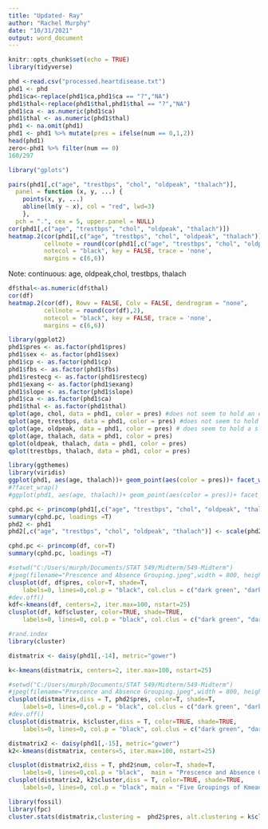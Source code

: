 ```yaml
---
title: "Updated- Ray"
author: "Rachel Murphy"
date: "10/31/2021"
output: word_document
---
```


```r
knitr::opts_chunk$set(echo = TRUE)
library(tidyverse)
```

```r
phd <-read.csv("processed.heartdisease.txt")
phd1 <- phd
phd1$ca<-replace(phd1$ca,phd1$ca == "?","NA")
phd1$thal<-replace(phd1$thal,phd1$thal == "?","NA")
phd1$ca <- as.numeric(phd1$ca)
phd1$thal <- as.numeric(phd1$thal)
phd1 <- na.omit(phd1)
phd1 <- phd1 %>% mutate(pres = ifelse(num == 0,1,2))
head(phd1)
zero<-phd1 %>% filter(num == 0)
160/297
```

```r
library("gplots")

pairs(phd1[,c("age", "trestbps", "chol", "oldpeak", "thalach")],
  panel = function (x, y, ...) {
    points(x, y, ...)
    abline(lm(y ~ x), col = "red", lwd=3)
    }, 
  pch = ".", cex = 5, upper.panel = NULL)
cor(phd1[,c("age", "trestbps", "chol", "oldpeak", "thalach")])
heatmap.2(cor(phd1[,c("age", "trestbps", "chol", "oldpeak", "thalach")]), Rowv = FALSE, Colv = FALSE, dendrogram = "none", 
          cellnote = round(cor(phd1[,c("age", "trestbps", "chol", "oldpeak", "thalach")]),2), 
          notecol = "black", key = FALSE, trace = 'none',
          margins = c(6,6))
```

Note: continuous: age, oldpeak,chol, trestbps, thalach

```r
df$thal<-as.numeric(df$thal)
cor(df)
heatmap.2(cor(df), Rowv = FALSE, Colv = FALSE, dendrogram = "none", 
          cellnote = round(cor(df),2), 
          notecol = "black", key = FALSE, trace = 'none',
          margins = c(6,6))
```


```r
library(ggplot2)
phd1$pres <- as.factor(phd1$pres)
phd1$sex <- as.factor(phd1$sex)
phd1$cp <- as.factor(phd1$cp)
phd1$fbs <- as.factor(phd1$fbs)
phd1$restecg <- as.factor(phd1$restecg)
phd1$exang <- as.factor(phd1$exang)
phd1$slope <- as.factor(phd1$slope)
phd1$ca <- as.factor(phd1$ca)
phd1$thal <- as.factor(phd1$thal)
qplot(age, chol, data = phd1, color = pres) #does not seem to hold an exact separation
qplot(age, trestbps, data = phd1, color = pres) #does not seem to hold an exact separation
qplot(age, oldpeak, data = phd1, color = pres) # does seem to hold a slight separation 
qplot(age, thalach, data = phd1, color = pres)
qplot(oldpeak, thalach, data = phd1, color = pres)
qplot(trestbps, thalach, data = phd1, color = pres)
```

```r
library(ggthemes)
library(viridis)
ggplot(phd1, aes(age, thalach))+ geom_point(aes(color = pres))+ facet_wrap(~cp, labeller = as_labeller(c("1"="Typical Angina", "2"="Atypical Angina", "3"="Non-Anginal Pain","4"="Asymptomatic"))) +scale_color_manual(name = "Presence", labels = c("Absent", "Present"),values = c("#56B4E9", "#CC79A7"))+ xlab("Age")+ylab("Maximum Heart Rate Achieved (thalach)")+ ggtitle("Facet by Chest Pain") + theme_base()
#?facet_wrap()
#ggplot(phd1, aes(age, thalach))+ geom_point(aes(color = pres))+ facet_wrap(~thal)
```


```r
cphd.pc <- princomp(phd1[,c("age", "trestbps", "chol", "oldpeak", "thalach")], cor=T)
summary(cphd.pc, loadings =T)
phd2 <- phd1
phd2[,c("age", "trestbps", "chol", "oldpeak", "thalach")] <- scale(phd2[,c("age", "trestbps", "chol", "oldpeak", "thalach")])
```
```r
cphd.pc <- princomp(df, cor=T)
summary(cphd.pc, loadings =T)
```
```r
#setwd("C:/Users/murph/Documents/STAT 549/Midterm/549-Midterm")
#jpeg(filename="Prescence and Absence Grouping.jpeg",width = 800, height = 600)
clusplot(df, df$pres, color=T, shade=T, 
    labels=0, lines=0,col.p = "black", col.clus = c("dark green", "dark blue"), main = "Prescence and Absence Grouping")
#dev.off()
kdf<-kmeans(df, centers=2, iter.max=100, nstart=25)
clusplot(df, kdf$cluster, color=TRUE, shade=TRUE, 
    labels=0, lines=0, col.p = "black", col.clus = c("dark green", "dark blue"), main = "Two Groupings of Kmeans")
```

```r
#rand.index
library(cluster)

distmatrix <- daisy(phd1[,-14], metric="gower")

k<-kmeans(distmatrix, centers=2, iter.max=100, nstart=25)
```


```r
#setwd("C:/Users/murph/Documents/STAT 549/Midterm/549-Midterm")
#jpeg(filename="Prescence and Absence Grouping.jpeg",width = 800, height = 600)
clusplot(distmatrix,diss = T, phd2$pres, color=T, shade=T, 
    labels=0, lines=0,col.p = "black", col.clus = c("dark green", "dark blue"),  xlim = c(-.8,.8), main = "Prescence and Absence Grouping")
#dev.off()
clusplot(distmatrix, k$cluster,diss = T, color=TRUE, shade=TRUE, 
    labels=0, lines=0, col.p = "black", col.clus = c("dark green", "dark blue"),xlim = c(-.8,.8), main = "Two Groupings of Kmeans")
```

```r
distmatrix2 <- daisy(phd1[,-15], metric="gower")
k2<-kmeans(distmatrix, centers=5, iter.max=100, nstart=25)

clusplot(distmatrix2,diss = T, phd2$num, color=T, shade=T, 
    labels=0, lines=0,col.p = "black",  main = "Prescence and Absence Grouping")
clusplot(distmatrix2, k2$cluster,diss = T, color=TRUE, shade=TRUE, 
    labels=0, lines=0, col.p = "black", main = "Five Groupings of Kmeans")
```


```r
library(fossil)
library(fpc)
cluster.stats(distmatrix,clustering =  phd2$pres, alt.clustering = k$cluster, compareonly=T)
```

